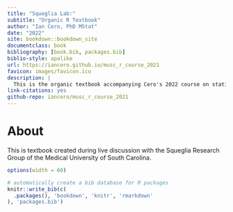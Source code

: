 ```yaml
--- 
title: "Squeglia Lab:"
subtitle: "Organic R Textbook"
author: "Ian Cero, PhD MStat"
date: "2022"
site: bookdown::bookdown_site
documentclass: book
bibliography: [book.bib, packages.bib]
biblio-style: apalike
url: https://iancero.github.io/musc_r_course_2021
favicon: images/favicon.ico
description: |
  This is the organic textbook accompanying Cero's 2022 course on statistical programming with R
link-citations: yes
github-repo: iancero/musc_r_course_2021
---
```



\newpage

# About

This is textbook created during live discussion with the Squeglia Research Group of the Medical University of South Carolina. 

```r
options(width = 60)

# automatically create a bib database for R packages
knitr::write_bib(c(
  .packages(), 'bookdown', 'knitr', 'rmarkdown'
), 'packages.bib')
```

